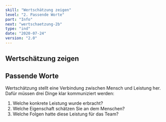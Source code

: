 ```yaml
---
skill: "Wertschätzung zeigen"
level: "2. Passende Worte"
part: "Info"
next: "wertschaetzung-2b"
type: "ind"
date: "2020-07-24"
version: "2.0"
---
```



<Row className="tutsegment"> 
<Col>

## Wertschätzung zeigen


</Col>
</Row>


<Row className="tutsegment"> 
<Col>

## Passende Worte

Wertschätzung stellt eine Verbindung zwischen Mensch und Leistung her.
Dafür müssen drei Dinge klar kommuniziert werden:
  1. Welche konkrete Leistung wurde erbracht?
  2. Welche Eigenschaft schätzen Sie an dem Menschen?
  3. Welche Folgen hatte diese Leistung für das Team?



</Col>
</Row>